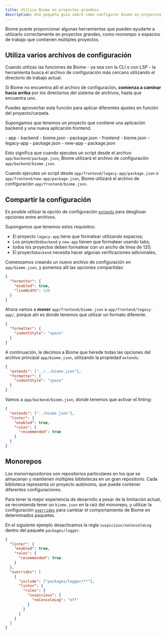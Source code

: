 ```yaml
---
title: Utiliza Biome en proyectos grandess
description: Una pequeña guía sobre cómo configurar Biome en proyectos grandes
---
```



Biome puede proporcionar algunas herramientas que pueden ayudarte a utilizarlo correctamente en proyectos grandes, como monorepo o espacios de trabajo que contienen múltiples proyectos.

## Utiliza varios archivos de configuración

Cuando utilizas las funciones de Biome - ya sea con la CLI o con LSP - la herramienta busca el archivo de configuración más cercano utilizando el directorio de trabajo actual.

Si Biome no encuentra allí el archivo de configuración, **comienza a caminar hacia arriba** por los directorios del sistema de archivos, hasta que encuentra uno.

Puedes aprovechar esta función para aplicar diferentes ajustes en función del proyecto/carpeta.

Supongamos que tenemos un proyecto que contiene una aplicación backend y una nueva aplicación frontend.

<FileTree>
  - app - backend - biome.json - package.json - frontend - biome.json -
  legacy-app - package.json - new-app - package.json
</FileTree>

Esto significa que cuando ejecutes un script desde el archivo `app/backend/package.json`, Biome utilizará el archivo de configuración `app/backend/biome.json`.

Cuando ejecutes un script desde `app/frontend/legacy-app/package.json` o `app/frontend/new-app/package.json`, Biome utilizará el archivo de configuración `app/frontend/biome.json`.

## Compartir la configuración

Es posible utilizar la opción de configuración [`extends`](/es/guides/configure-biome/#compartir-un-archivo-de-configuración) para desglosar opciones entre archivos.

Supongamos que tenemos estos requisitos:

- El proyecto `legacy-app` tiene que formatear utilizando espacios;
- Los proyectos`backend` y `new-app` tienen que formatear usando tabs;
- todos los proyectos deben formatear con un ancho de línea de 120;
- El proyecto`backend` necesita hacer algunas verificaciones adicionales;

Comenzamos creando un nuevo archivo de configuración en `app/biome.json`, y ponemos allí las opciones compartidas:

```json title="app/biome.json"
{
  "formatter": {
    "enabled": true,
    "lineWidth": 120
  }
}
```

Ahora vamos a **mover** `app/frontend/biome.json` a `app/frontend/legacy-app/`, porque ahí es donde tenemos que utilizar un formato diferente.

```json title="app/frontend/legacy-app/biome.json"
{
  "formatter": {
    "indentStyle": "space"
  }
}
```

A continuación, le decimos a Biome que herede todas las opciones del archivo principal `app/biome.json`, utilizando la propiedad `extends`:

```json title="app/frontend/legacy-app/biome.json" ins={2}
{
  "extends": ["../../biome.json"],
  "formatter": {
    "indentStyle": "space"
  }
}
```

Vamos a `app/backend/biome.json`, donde tenemos que activar el linting:

```json title="app/backend/biome.json"
{
  "extends": ["../biome.json"],
  "linter": {
    "enabled": true,
    "rules": {
      "recommended": true
    }
  }
}
```

## Monorepos

Los monorrepositorios son repositorios particulares en los que se almacenan y mantienen múltiples bibliotecas en un gran repositorio. Cada biblioteca representa un proyecto autónomo, que puede contener diferentes configuraciones.

Para tener la mejor experiencia de desarrollo a pesar de la limitación actual, se recomienda tener un `biome.json` en la raíz del monorepo, y utilizar la configuración [`overrides`](/reference/configuration/#overrides) para cambiar el comportamiento de Biome en determinados paquetes.

En el siguiente ejemplo desactivamos la regla `suspicious/noConsoleLog` dentro del paquete `packages/logger`.

```json title="biome.jsonc"
{
  "linter": {
    "enabled": true,
    "rules": {
      "recommended": true
    }
  },
  "overrides": [
    {
      "include": ["packages/logger/**"],
      "linter": {
        "rules": {
          "suspicious": {
            "noConsoleLog": "off"
          }
        }
      }
    }
  ]
}
```
